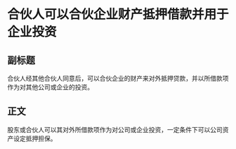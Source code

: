 # 合伙人可以合伙企业财产抵押借款并用于企业投资
## 副标题
合伙人经其他合伙人同意后，可以合伙企业的财产来对外抵押贷款，并以所借款项作为对其他公司或企业的投资。
## 正文
股东或合伙人可以其对外所借款项作为对公司或企业投资，一定条件下可以公司资产设定抵押担保。